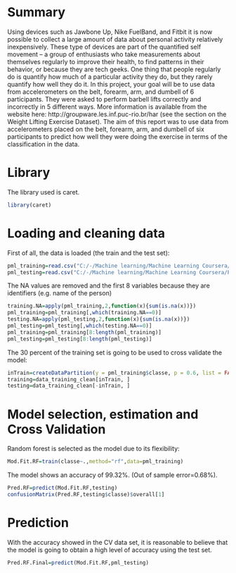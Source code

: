 # Summary
Using devices such as Jawbone Up, Nike FuelBand, and Fitbit it is now possible to collect a large amount of data about personal activity relatively inexpensively. These type of devices are part of the quantified self movement – a group of enthusiasts who take measurements about themselves regularly to improve their health, to find patterns in their behavior, or because they are tech geeks. One thing that people regularly do is quantify how much of a particular activity they do, but they rarely quantify how well they do it. In this project, your goal will be to use data from accelerometers on the belt, forearm, arm, and dumbell of 6 participants. They were asked to perform barbell lifts correctly and incorrectly in 5 different ways. More information is available from the website here: http://groupware.les.inf.puc-rio.br/har (see the section on the Weight Lifting Exercise Dataset).
The aim of this report was to use data from accelerometers placed on the belt, forearm, arm, and dumbell of six participants to predict how well they were doing the exercise in terms of the classification in the data. 

# Library
The library used is caret.
```r
library(caret)
```
# Loading and cleaning data

First of all, the data is loaded (the train and the test set):
```r
pml_training=read.csv("C:/-/Machine learning/Machine Learning Coursera/Project/pml-training.csv",na.strings=c("NA",""," "))
pml_testing=read.csv("C:/-/Machine learning/Machine Learning Coursera/Project/pml-testing.csv",na.strings=c("NA",""," "))
```
The NA values are removed and the first 8 variables because they are identifiers (e.g. name of the person)
```r
training.NA=apply(pml_training,2,function(x){sum(is.na(x))})
pml_training=pml_training[,which(training.NA==0)]
testing.NA=apply(pml_testing,2,function(x){sum(is.na(x))})
pml_testing=pml_testing[,which(testing.NA==0)]
pml_training=pml_training[8:length(pml_training)]
pml_testing=pml_testing[8:length(pml_testing)]
```
The 30 percent of the training set is going to be used to cross validate the model:
```r
inTrain=createDataPartition(y = pml_training$classe, p = 0.6, list = FALSE)
training=data_training_clean[inTrain, ]
testing=data_training_clean[-inTrain, ]
```
# Model selection, estimation and Cross Validation

Random forest is selected as the model due to its flexibility:
```r
Mod.Fit.RF=train(classe~.,method="rf",data=pml_training)
```
The model shows an accuracy of 99.32%. (Out of sample error=0.68%).
```r
Pred.RF=predict(Mod.Fit.RF,testing)
confusionMatrix(Pred.RF,testing$classe)$overall[1]
```

# Prediction
With the accuracy showed in the CV data set, it is reasonable to believe that the model is going to obtain a high level of accuracy using the test set.

```r
Pred.RF.Final=predict(Mod.Fit.RF,pml_testing)
```


